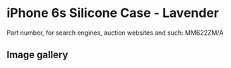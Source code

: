 
# iPhone 6s Silicone Case - Lavender

Part number, for search engines, auction websites and such: MM622ZM/A

## Image gallery

<div style={{ width: "768px" }}>
  <GalleryComponent
    images={[
      {
        original: "/everysource/MM622.png",
        thumbnail: "/everypreview/MM622.png",
      },
      {
        original: "/everysource/MM622_AV1_GOLD.png",
        thumbnail: "/everypreview/MM622_AV1_GOLD.png",
      },
      {
        original: "/everysource/MM622_AV1_SILVER.png",
        thumbnail: "/everypreview/MM622_AV1_SILVER.png",
      },
      {
        original: "/everysource/MM622_AV1_SPACE_GRAY.png",
        thumbnail: "/everypreview/MM622_AV1_SPACE_GRAY.png",
      }
    ]}
  />
</div>